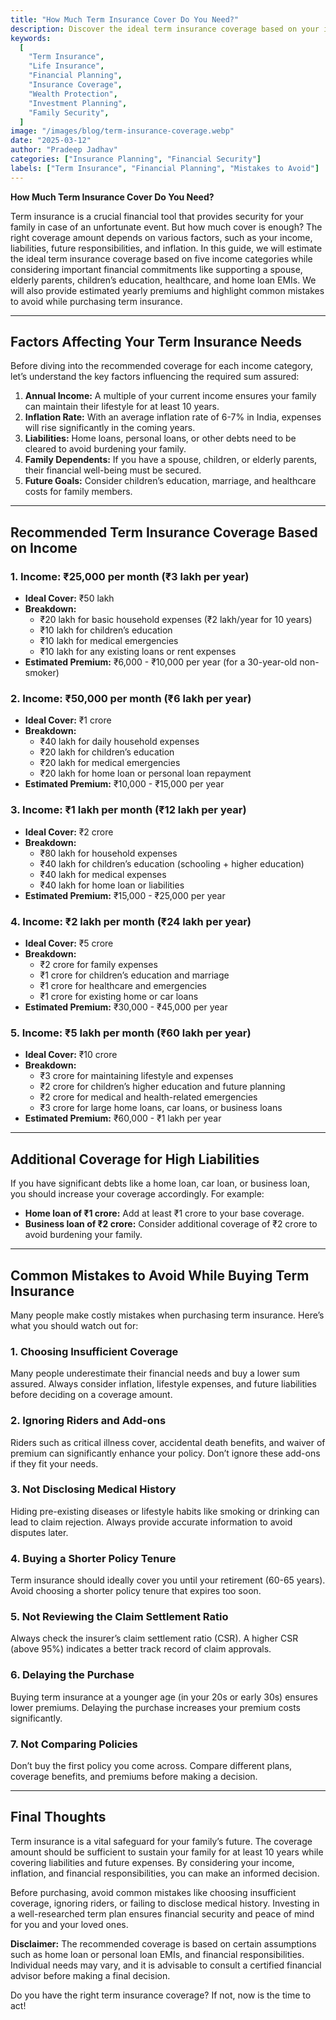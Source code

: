 ---
title: "How Much Term Insurance Cover Do You Need?"
description: Discover the ideal term insurance coverage based on your income and financial responsibilities. Learn how to secure your family's future while avoiding common mistakes when buying term insurance.
keywords:
  [
    "Term Insurance",
    "Life Insurance",
    "Financial Planning",
    "Insurance Coverage",
    "Wealth Protection",
    "Investment Planning",
    "Family Security",
  ]
image: "/images/blog/term-insurance-coverage.webp"
date: "2025-03-12"
author: "Pradeep Jadhav"
categories: ["Insurance Planning", "Financial Security"]
labels: ["Term Insurance", "Financial Planning", "Mistakes to Avoid"]
---

**How Much Term Insurance Cover Do You Need?**

Term insurance is a crucial financial tool that provides security for your family in case of an unfortunate event. But how much cover is enough? The right coverage amount depends on various factors, such as your income, liabilities, future responsibilities, and inflation. In this guide, we will estimate the ideal term insurance coverage based on five income categories while considering important financial commitments like supporting a spouse, elderly parents, children’s education, healthcare, and home loan EMIs. We will also provide estimated yearly premiums and highlight common mistakes to avoid while purchasing term insurance.

---

## **Factors Affecting Your Term Insurance Needs**

Before diving into the recommended coverage for each income category, let’s understand the key factors influencing the required sum assured:

1. **Annual Income:** A multiple of your current income ensures your family can maintain their lifestyle for at least 10 years.
2. **Inflation Rate:** With an average inflation rate of 6-7% in India, expenses will rise significantly in the coming years.
3. **Liabilities:** Home loans, personal loans, or other debts need to be cleared to avoid burdening your family.
4. **Family Dependents:** If you have a spouse, children, or elderly parents, their financial well-being must be secured.
5. **Future Goals:** Consider children’s education, marriage, and healthcare costs for family members.

---

## **Recommended Term Insurance Coverage Based on Income**

### **1. Income: ₹25,000 per month (₹3 lakh per year)**

- **Ideal Cover:** ₹50 lakh
- **Breakdown:**
  - ₹20 lakh for basic household expenses (₹2 lakh/year for 10 years)
  - ₹10 lakh for children’s education
  - ₹10 lakh for medical emergencies
  - ₹10 lakh for any existing loans or rent expenses
- **Estimated Premium:** ₹6,000 - ₹10,000 per year (for a 30-year-old non-smoker)

### **2. Income: ₹50,000 per month (₹6 lakh per year)**

- **Ideal Cover:** ₹1 crore
- **Breakdown:**
  - ₹40 lakh for daily household expenses
  - ₹20 lakh for children’s education
  - ₹20 lakh for medical emergencies
  - ₹20 lakh for home loan or personal loan repayment
- **Estimated Premium:** ₹10,000 - ₹15,000 per year

### **3. Income: ₹1 lakh per month (₹12 lakh per year)**

- **Ideal Cover:** ₹2 crore
- **Breakdown:**
  - ₹80 lakh for household expenses
  - ₹40 lakh for children’s education (schooling + higher education)
  - ₹40 lakh for medical expenses
  - ₹40 lakh for home loan or liabilities
- **Estimated Premium:** ₹15,000 - ₹25,000 per year

### **4. Income: ₹2 lakh per month (₹24 lakh per year)**

- **Ideal Cover:** ₹5 crore
- **Breakdown:**
  - ₹2 crore for family expenses
  - ₹1 crore for children’s education and marriage
  - ₹1 crore for healthcare and emergencies
  - ₹1 crore for existing home or car loans
- **Estimated Premium:** ₹30,000 - ₹45,000 per year

### **5. Income: ₹5 lakh per month (₹60 lakh per year)**

- **Ideal Cover:** ₹10 crore
- **Breakdown:**
  - ₹3 crore for maintaining lifestyle and expenses
  - ₹2 crore for children’s higher education and future planning
  - ₹2 crore for medical and health-related emergencies
  - ₹3 crore for large home loans, car loans, or business loans
- **Estimated Premium:** ₹60,000 - ₹1 lakh per year

---

## **Additional Coverage for High Liabilities**

If you have significant debts like a home loan, car loan, or business loan, you should increase your coverage accordingly. For example:

- **Home loan of ₹1 crore:** Add at least ₹1 crore to your base coverage.
- **Business loan of ₹2 crore:** Consider additional coverage of ₹2 crore to avoid burdening your family.

---

## **Common Mistakes to Avoid While Buying Term Insurance**

Many people make costly mistakes when purchasing term insurance. Here’s what you should watch out for:

### **1. Choosing Insufficient Coverage**

Many people underestimate their financial needs and buy a lower sum assured. Always consider inflation, lifestyle expenses, and future liabilities before deciding on a coverage amount.

### **2. Ignoring Riders and Add-ons**

Riders such as critical illness cover, accidental death benefits, and waiver of premium can significantly enhance your policy. Don’t ignore these add-ons if they fit your needs.

### **3. Not Disclosing Medical History**

Hiding pre-existing diseases or lifestyle habits like smoking or drinking can lead to claim rejection. Always provide accurate information to avoid disputes later.

### **4. Buying a Shorter Policy Tenure**

Term insurance should ideally cover you until your retirement (60-65 years). Avoid choosing a shorter policy tenure that expires too soon.

### **5. Not Reviewing the Claim Settlement Ratio**

Always check the insurer’s claim settlement ratio (CSR). A higher CSR (above 95%) indicates a better track record of claim approvals.

### **6. Delaying the Purchase**

Buying term insurance at a younger age (in your 20s or early 30s) ensures lower premiums. Delaying the purchase increases your premium costs significantly.

### **7. Not Comparing Policies**

Don’t buy the first policy you come across. Compare different plans, coverage benefits, and premiums before making a decision.

---

## **Final Thoughts**

Term insurance is a vital safeguard for your family’s future. The coverage amount should be sufficient to sustain your family for at least 10 years while covering liabilities and future expenses. By considering your income, inflation, and financial responsibilities, you can make an informed decision.

Before purchasing, avoid common mistakes like choosing insufficient coverage, ignoring riders, or failing to disclose medical history. Investing in a well-researched term plan ensures financial security and peace of mind for you and your loved ones.

**Disclaimer:** The recommended coverage is based on certain assumptions such as home loan or personal loan EMIs, and financial responsibilities. Individual needs may vary, and it is advisable to consult a certified financial advisor before making a final decision.

Do you have the right term insurance coverage? If not, now is the time to act!
